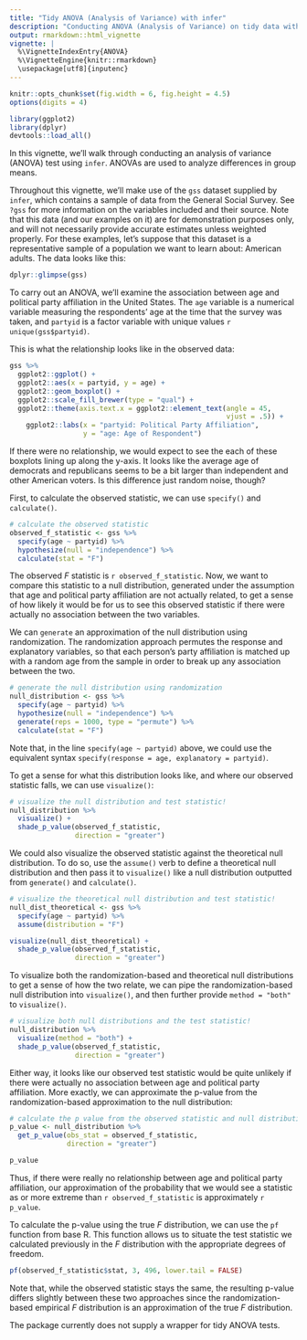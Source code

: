```yaml
---
title: "Tidy ANOVA (Analysis of Variance) with infer"
description: "Conducting ANOVA (Analysis of Variance) on tidy data with infer."
output: rmarkdown::html_vignette
vignette: |
  %\VignetteIndexEntry{ANOVA}
  %\VignetteEngine{knitr::rmarkdown}
  \usepackage[utf8]{inputenc}
---
```


```r
knitr::opts_chunk$set(fig.width = 6, fig.height = 4.5) 
options(digits = 4)
```

```r
library(ggplot2)
library(dplyr)
devtools::load_all()
```

In this vignette, we'll walk through conducting an analysis of variance (ANOVA) test using `infer`. ANOVAs are used to analyze differences in group means.

Throughout this vignette, we'll make use of the `gss` dataset supplied by `infer`, which contains a sample of data from the General Social Survey. See `?gss` for more information on the variables included and their source. Note that this data (and our examples on it) are for demonstration purposes only, and will not necessarily provide accurate estimates unless weighted properly. For these examples, let's suppose that this dataset is a representative sample of a population we want to learn about: American adults. The data looks like this:

```r
dplyr::glimpse(gss)
```

To carry out an ANOVA, we'll examine the association between age and political party affiliation in the United States. The `age` variable is a numerical variable measuring the respondents' age at the time that the survey was taken, and `partyid` is a factor variable with unique values `r unique(gss$partyid)`.

This is what the relationship looks like in the observed data:

```r
gss %>%
  ggplot2::ggplot() +
  ggplot2::aes(x = partyid, y = age) +
  ggplot2::geom_boxplot() +
  ggplot2::scale_fill_brewer(type = "qual") +
  ggplot2::theme(axis.text.x = ggplot2::element_text(angle = 45, 
                                                     vjust = .5)) +
    ggplot2::labs(x = "partyid: Political Party Affiliation",
                  y = "age: Age of Respondent")
```

If there were no relationship, we would expect to see the each of these boxplots lining up along the y-axis. It looks like the average age of democrats and republicans seems to be a bit larger than independent and other American voters. Is this difference just random noise, though?

First, to calculate the observed statistic, we can use `specify()` and `calculate()`.

```r
# calculate the observed statistic
observed_f_statistic <- gss %>%
  specify(age ~ partyid) %>%
  hypothesize(null = "independence") %>%
  calculate(stat = "F")
```

The observed $F$ statistic is `r observed_f_statistic`. Now, we want to compare this statistic to a null distribution, generated under the assumption that age and political party affiliation are not actually related, to get a sense of how likely it would be for us to see this observed statistic if there were actually no association between the two variables.

We can `generate` an approximation of the null distribution using randomization. The randomization approach permutes the response and explanatory variables, so that each person's party affiliation is matched up with a random age from the sample in order to break up any association between the two.

```r
# generate the null distribution using randomization
null_distribution <- gss %>%
  specify(age ~ partyid) %>%
  hypothesize(null = "independence") %>%
  generate(reps = 1000, type = "permute") %>%
  calculate(stat = "F")
```

Note that, in the line `specify(age ~ partyid)` above, we could use the equivalent syntax `specify(response = age, explanatory = partyid)`. 

To get a sense for what this distribution looks like, and where our observed statistic falls, we can use `visualize()`:

```r
# visualize the null distribution and test statistic!
null_distribution %>%
  visualize() + 
  shade_p_value(observed_f_statistic,
                direction = "greater")
```

We could also visualize the observed statistic against the theoretical null distribution. To do so, use the `assume()` verb to define a theoretical null distribution and then pass it to `visualize()` like a null distribution outputted from `generate()` and `calculate()`.

```r
# visualize the theoretical null distribution and test statistic!
null_dist_theoretical <- gss %>%
  specify(age ~ partyid) %>%
  assume(distribution = "F")

visualize(null_dist_theoretical) +
  shade_p_value(observed_f_statistic,
                direction = "greater")
```

To visualize both the randomization-based and theoretical null distributions to get a sense of how the two relate, we can pipe the randomization-based null distribution into `visualize()`, and then further provide `method = "both"` to `visualize()`.

```r
# visualize both null distributions and the test statistic!
null_distribution %>%
  visualize(method = "both") + 
  shade_p_value(observed_f_statistic,
                direction = "greater")
```

Either way, it looks like our observed test statistic would be quite unlikely if there were actually no association between age and political party affiliation. More exactly, we can approximate the p-value from the randomization-based approximation to the null distribution:

```r
# calculate the p value from the observed statistic and null distribution
p_value <- null_distribution %>%
  get_p_value(obs_stat = observed_f_statistic,
              direction = "greater")

p_value
```

Thus, if there were really no relationship between age and political party affiliation, our approximation of the probability that we would see a statistic as or more extreme than `r observed_f_statistic` is approximately `r p_value`.

To calculate the p-value using the true $F$ distribution, we can use the `pf` function from base R. This function allows us to situate the test statistic we calculated previously in the $F$ distribution with the appropriate degrees of freedom.

```r
pf(observed_f_statistic$stat, 3, 496, lower.tail = FALSE)
```

Note that, while the observed statistic stays the same, the resulting p-value differs slightly between these two approaches since the randomization-based empirical $F$ distribution is an approximation of the true $F$ distribution.

The package currently does not supply a wrapper for tidy ANOVA tests.
